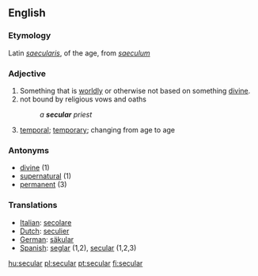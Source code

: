==English==
===Etymology===
Latin ''[[saecularis]]'', of the age, from ''[[saeculum]]''

===Adjective===
#Something that is [[worldly]] or otherwise not based on something [[divine]]. 
#not bound by religious vows and oaths
#:''a '''secular''' priest''
#[[temporal]]; [[temporary]]; changing from age to age

===Antonyms===
*[[divine]] (1)
*[[supernatural]] (1)
*[[permanent]] (3)

=== Translations ===
*[[Italian]]: [[secolare]]
*[[Dutch]]: [[seculier]]
*[[German]]: [[säkular]]
*[[Spanish]]: [[seglar]] (1,2), [[secular]] (1,2,3)

[[hu:secular]]
[[pl:secular]]
[[pt:secular]]
[[fi:secular]]